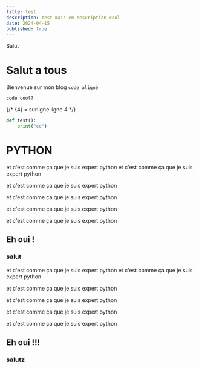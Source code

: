 ```yaml
---
title: test
description: test mais en description cool
date: 2024-04-15
published: true
---
```


<Callout type="danger">Salut</Callout>

# Salut a tous

Bienvenue sur mon blog `code aligné`

```
code cool?
```

{/* {4} = surligne ligne 4 */}

```python {2} showLineNumbers
def test():
    print("cc")
```

# PYTHON

et c'est comme ça que je suis expert python
et c'est comme ça que je suis expert python

et c'est comme ça que je suis expert python

et c'est comme ça que je suis expert python

et c'est comme ça que je suis expert python

et c'est comme ça que je suis expert python

## Eh oui !

### salut

et c'est comme ça que je suis expert python
et c'est comme ça que je suis expert python

et c'est comme ça que je suis expert python

et c'est comme ça que je suis expert python

et c'est comme ça que je suis expert python

et c'est comme ça que je suis expert python

## Eh oui !!!

### salutz
